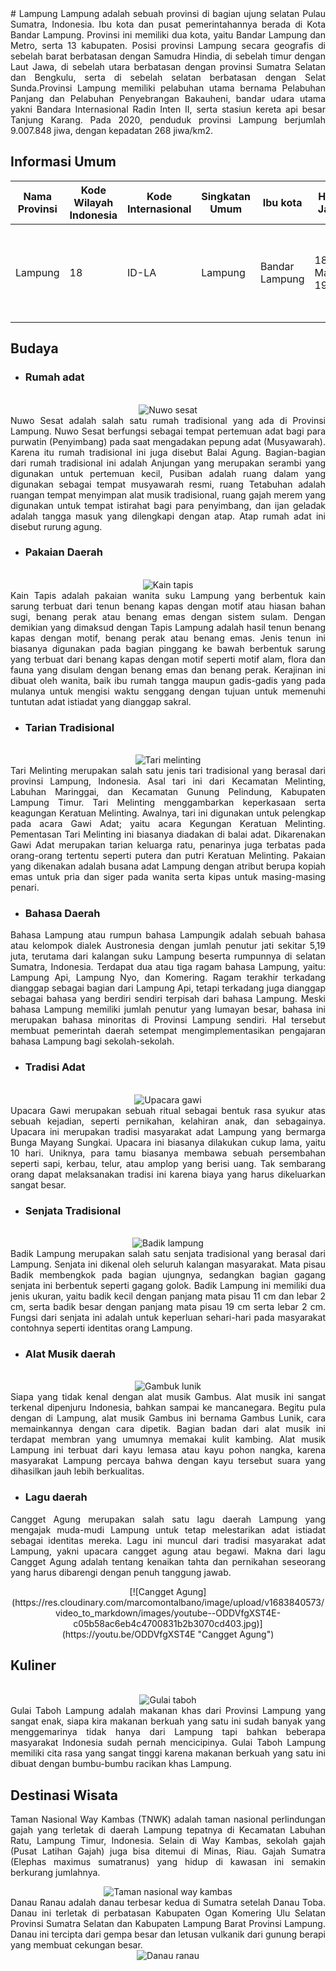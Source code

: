 <div align="justify">
   # Lampung
   Lampung adalah sebuah provinsi di bagian ujung selatan Pulau Sumatra, Indonesia. Ibu kota dan pusat pemerintahannya berada di Kota Bandar Lampung. Provinsi ini memiliki dua kota, yaitu Bandar Lampung dan Metro, serta 13 kabupaten. Posisi provinsi Lampung secara geografis di sebelah barat berbatasan dengan Samudra Hindia, di sebelah timur dengan Laut Jawa, di sebelah utara berbatasan dengan provinsi Sumatra Selatan dan Bengkulu, serta di sebelah selatan berbatasan dengan Selat Sunda.Provinsi Lampung memiliki pelabuhan utama bernama Pelabuhan Panjang dan Pelabuhan Penyebrangan Bakauheni, bandar udara utama yakni Bandara Internasional Radin Inten II, serta stasiun kereta api besar Tanjung Karang. Pada 2020, penduduk provinsi Lampung berjumlah 9.007.848 jiwa, dengan kepadatan 268 jiwa/km2.

   ## Informasi Umum
   | Nama Provinsi | Kode Wilayah Indonesia | Kode Internasional | Singkatan Umum | Ibu kota       | Hari Jadi     | Lambang                                                                                                                                          |
   |---------------|------------------------|--------------------|----------------|----------------|---------------|--------------------------------------------------------------------------------------------------------------------------------------------------|
   | Lampung       | 18                     | ID-LA              | Lampung        | Bandar Lampung | 18 Maret 1964 | <div align="center"><img alt="Lambang lampung" width="150" src="https://upload.wikimedia.org/wikipedia/commons/f/f0/Coat_of_arms_of_Lampung.svg"/></div> |

   ## Budaya

   - ### Rumah adat
   <br/>
   <div align="center"><img alt="Nuwo sesat" src="https://upload.wikimedia.org/wikipedia/commons/0/0b/Rumah_adat_Nuwo_Sesat_lampung.jpg"/></div>
   Nuwo Sesat adalah salah satu rumah tradisional yang ada di Provinsi Lampung. Nuwo Sesat berfungsi sebagai tempat pertemuan adat bagi para purwatin (Penyimbang) pada saat mengadakan pepung adat (Musyawarah). Karena itu rumah tradisional ini juga disebut Balai Agung. Bagian-bagian dari rumah tradisional ini adalah Anjungan yang merupakan serambi yang digunakan untuk pertemuan kecil, Pusiban adalah ruang dalam yang digunakan sebagai tempat musyawarah resmi, ruang Tetabuhan adalah ruangan tempat menyimpan alat musik tradisional, ruang gajah merem yang digunakan untuk tempat istirahat bagi para penyimbang, dan ijan geladak adalah tangga masuk yang dilengkapi dengan atap. Atap rumah adat ini disebut rurung agung.
   
   - ### Pakaian Daerah
   <br/>
   <div align="center"><img alt="Kain tapis" src="https://upload.wikimedia.org/wikipedia/commons/6/6a/Kain_tapis.JPG"/></div>
   Kain Tapis adalah pakaian wanita suku Lampung yang berbentuk kain sarung terbuat dari tenun benang kapas dengan motif atau hiasan bahan sugi, benang perak atau benang emas dengan sistem sulam. Dengan demikian yang dimaksud dengan Tapis Lampung adalah hasil tenun benang kapas dengan motif, benang perak atau benang emas. Jenis tenun ini biasanya digunakan pada bagian pinggang ke bawah berbentuk sarung yang terbuat dari benang kapas dengan motif seperti motif alam, flora dan fauna yang disulam dengan benang emas dan benang perak. Kerajinan ini dibuat oleh wanita, baik ibu rumah tangga maupun gadis-gadis yang pada mulanya untuk mengisi waktu senggang dengan tujuan untuk memenuhi tuntutan adat istiadat yang dianggap sakral.
   
   - ### Tarian Tradisional
   <br/>
   <div align="center"><img alt="Tari melinting" src="https://upload.wikimedia.org/wikipedia/commons/9/97/Tari_Melinting_5.jpg"/></div>
   Tari Melinting merupakan salah satu jenis tari tradisional yang berasal dari provinsi Lampung, Indonesia. Asal tari ini dari Kecamatan Melinting, Labuhan Maringgai, dan Kecamatan Gunung Pelindung, Kabupaten Lampung Timur. Tari Melinting menggambarkan keperkasaan serta keagungan Keratuan Melinting. Awalnya, tari ini digunakan untuk pelengkap pada acara Gawi Adat; yaitu acara Kegungan Keratuan Melinting. Pementasan Tari Melinting ini biasanya diadakan di balai adat. Dikarenakan Gawi Adat merupakan tarian keluarga ratu, penarinya juga terbatas pada orang-orang tertentu seperti putera dan putri Keratuan Melinting. Pakaian yang dikenakan adalah busana adat Lampung dengan atribut berupa kopiah emas untuk pria dan siger pada wanita serta kipas untuk masing-masing penari. 

   - ### Bahasa Daerah
   Bahasa Lampung atau rumpun bahasa Lampungik adalah sebuah bahasa atau kelompok dialek Austronesia dengan jumlah penutur jati sekitar 5,19 juta, terutama dari kalangan suku Lampung beserta rumpunnya di selatan Sumatra, Indonesia. Terdapat dua atau tiga ragam bahasa Lampung, yaitu: Lampung Api, Lampung Nyo, dan Komering. Ragam terakhir terkadang dianggap sebagai bagian dari Lampung Api, tetapi terkadang juga dianggap sebagai bahasa yang berdiri sendiri terpisah dari bahasa Lampung. Meski bahasa Lampung memiliki jumlah penutur yang lumayan besar, bahasa ini merupakan bahasa minoritas di Provinsi Lampung sendiri. Hal tersebut membuat pemerintah daerah setempat mengimplementasikan pengajaran bahasa Lampung bagi sekolah-sekolah.
   
   - ### Tradisi Adat
   <br/>
   <div align="center"><img alt="Upacara gawi" src="https://cdn.idntimes.com/content-images/community/2020/12/lampung-pada-umumnya-anak-gadis-peserta-upacara-diantar-oleh-orangtua-dan-keluarganya-ie-9946d2b64b240dd1850c8719f35d2ca8-30c61c3ed4851de54f5da34bc87aad0c.jpg"/></div>
   Upacara Gawi merupakan sebuah ritual sebagai bentuk rasa syukur atas sebuah kejadian, seperti pernikahan, kelahiran anak, dan sebagainya. Upacara ini merupakan tradisi masyarakat adat Lampung yang bermarga Bunga Mayang Sungkai. Upacara ini biasanya dilakukan cukup lama, yaitu 10 hari. Uniknya, para tamu biasanya membawa sebuah persembahan seperti sapi, kerbau, telur, atau amplop yang berisi uang. Tak sembarang orang dapat melaksanakan tradisi ini karena biaya yang harus dikeluarkan sangat besar.
   
   - ### Senjata Tradisional
   <br/>
   <div align="center"><img alt="Badik lampung" src="https://upload.wikimedia.org/wikipedia/commons/7/71/BADIK_PEJUANG_SELIKUKH_LIMA.jpg"/></div>
   Badik Lampung merupakan salah satu senjata tradisional yang berasal dari Lampung. Senjata ini dikenal oleh seluruh kalangan masyarakat. Mata pisau Badik membengkok pada bagian ujungnya, sedangkan bagian gagang senjata ini berbentuk seperti gagang golok. Badik Lampung ini memiliki dua jenis ukuran, yaitu badik kecil dengan panjang mata pisau 11 cm dan lebar 2 cm, serta badik besar dengan panjang mata pisau 19 cm serta lebar 2 cm. Fungsi dari senjata ini adalah untuk keperluan sehari-hari pada masyarakat contohnya seperti identitas orang Lampung.
   
   - ### Alat Musik daerah
   <br/>
   <div align="center"><img alt="Gambuk lunik" src="https://infolpg.com/wp-content/uploads/2019/02/gambus-alat-musik-tradisional-lampung.jpg"/></div>
   Siapa yang tidak kenal dengan alat musik Gambus. Alat musik ini sangat terkenal dipenjuru Indonesia, bahkan sampai ke mancanegara. Begitu pula dengan di Lampung, alat musik Gambus ini bernama Gambus Lunik, cara memainkannya dengan cara dipetik. Bagian badan dari alat musik ini terdapat membran yang umumnya memakai kulit kambing. Alat musik Lampung ini terbuat dari kayu lemasa atau kayu pohon nangka, karena masyarakat Lampung percaya bahwa dengan kayu tersebut suara yang dihasilkan jauh lebih berkualitas.
   
   - ### Lagu daerah
   Cangget Agung merupakan salah satu lagu daerah Lampung yang mengajak muda-mudi Lampung untuk tetap melestarikan adat istiadat sebagai identitas mereka. Lagu ini muncul dari tradisi masyarakat adat Lampung, yakni upacara cangget agung atau begawi. Makna dari lagu Cangget Agung adalah tentang kenaikan tahta dan pernikahan seseorang yang harus dibarengi dengan penuh tanggung jawab.
   <br/>
   <div align="center">[![Cangget Agung](https://res.cloudinary.com/marcomontalbano/image/upload/v1683840573/video_to_markdown/images/youtube--ODDVfgXST4E-c05b58ac6eb4c4700831b2b3070cd403.jpg)](https://youtu.be/ODDVfgXST4E "Cangget Agung")</div>
   
   ## Kuliner
   <br/>
   <div align="center"><img alt="Gulai taboh" src="https://upload.wikimedia.org/wikipedia/id/c/c0/Gulai_Taboh_Lampung.jpg"/></div>
   Gulai Taboh Lampung adalah makanan khas dari Provinsi Lampung yang sangat enak, siapa kira makanan berkuah yang satu ini sudah banyak yang menggemarinya tidak hanya dari Lampung tapi bahkan beberapa masyarakat Indonesia sudah pernah mencicipinya. Gulai Taboh Lampung memiliki cita rasa yang sangat tinggi karena makanan berkuah yang satu ini dibuat dengan bumbu-bumbu racikan khas Lampung.

   ## Destinasi Wisata
   Taman Nasional Way Kambas (TNWK) adalah taman nasional perlindungan gajah yang terletak di daerah Lampung tepatnya di Kecamatan Labuhan Ratu, Lampung Timur, Indonesia. Selain di Way Kambas, sekolah gajah (Pusat Latihan Gajah) juga bisa ditemui di Minas, Riau. Gajah Sumatra (Elephas maximus sumatranus) yang hidup di kawasan ini semakin berkurang jumlahnya.
   <br/>
   <div align="center"><img alt="Taman nasional way kambas" src="https://www.daerahkita.com/gambar/tn-way-kambas-1.webp"/></div>
   Danau Ranau adalah danau terbesar kedua di Sumatra setelah Danau Toba. Danau ini terletak di perbatasan Kabupaten Ogan Komering Ulu Selatan Provinsi Sumatra Selatan dan Kabupaten Lampung Barat Provinsi Lampung. Danau ini tercipta dari gempa besar dan letusan vulkanik dari gunung berapi yang membuat cekungan besar.
   <br/>
   <div align="center"><img alt="Danau ranau" src="https://upload.wikimedia.org/wikipedia/commons/b/b1/Gunung_dan_Danau.jpg"/></div>
</div>